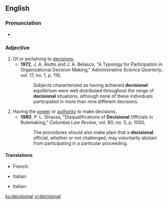 ==English==

===Pronunciation===
* {{a|UK}} {{IPA|[dɪˈsɪʒənəɫ]|lang=en}}

===Adjective===
{{en-adj|-}}

# Of or pertaining to [[decision]]s.
#* '''1972''', J. A. Alutto and J. A. Belasco, "A Typology for Participation in Organizational Decision Making," ''Administrative Science Quarterly'', vol. 17, no. 1, p. 119,
#*: Subjects characterized as having achieved '''decisional''' equilibrium were well distributed throughout the range of '''decisional''' situations, although none of these individuals participated in more than nine different decisions.
# Having the [[power]] or [[authority]] to make decisions.
#* '''1980''', P. L. Strauss, "Disqualifications of '''Decisional''' Officials in Rulemaking," ''Columbia Law Review'', vol. 80, no. 5, p. 1050,
#*: The procedures should also make plain that a '''decisional''' official, whether or not challenged, may voluntarily abstain from participating in a particular proceeding.

====Translations====
{{trans-top|of or pertaining to decisions}}
* French: {{t+|fr|décisionnel}}
{{trans-mid}}
* Italian: {{t|it|decisionale}}
{{trans-bottom}}

{{trans-top|having the power or authority to make decisions}}
* Italian: {{t|it|decisionale}}
{{trans-mid}}
{{trans-bottom}}

[[ku:decisional]]
[[vi:decisional]]